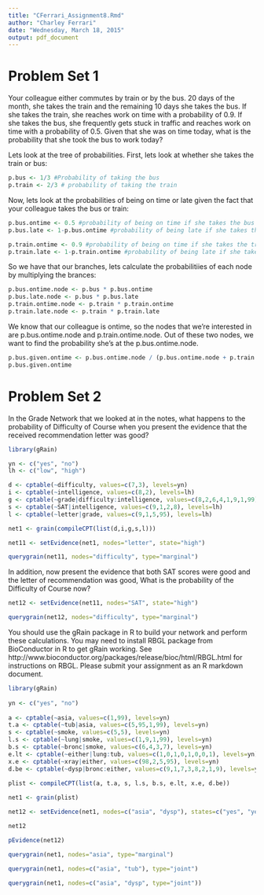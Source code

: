 ---
title: "CFerrari_Assignment8.Rmd"
author: "Charley Ferrari"
date: "Wednesday, March 18, 2015"
output: pdf_document
---

Problem Set 1
============

Your colleague either commutes by train or by the bus. 20 days of the month,
she takes the train and the remaining 10 days she takes the bus. If she takes the
train, she reaches work on time with a probability of 0.9. If she takes the bus, she
frequently gets stuck in traffic and reaches work on time with a probability of 0.5.
Given that she was on time today, what is the probability that she took the bus to
work today?

Lets look at the tree of probabilities. First, lets look at whether she takes
the train or bus:

```{r}

p.bus <- 1/3 #Probability of taking the bus
p.train <- 2/3 # probability of taking the train

```

Now, lets look at the probabilities of being on time or late given the fact that your
colleague takes the bus or train:

```{r}

p.bus.ontime <- 0.5 #probability of being on time if she takes the bus
p.bus.late <- 1-p.bus.ontime #probability of being late if she takes the bus

p.train.ontime <- 0.9 #probability of being on time if she takes the train
p.train.late <- 1-p.train.ontime #probability of being late if she takes the train

```

So we have that our branches, lets calculate the probabilitiies of each node by multiplying
the brances:

```{r}

p.bus.ontime.node <- p.bus * p.bus.ontime
p.bus.late.node <- p.bus * p.bus.late
p.train.ontime.node <- p.train * p.train.ontime
p.train.late.node <- p.train * p.train.late

```

We know that our colleague is ontime, so the nodes that we're interested in are 
p.bus.ontime.node and p.train.ontime.node. Out of these two nodes, we want to find
the probability she's at the p.bus.ontime.node.

```{r}

p.bus.given.ontime <- p.bus.ontime.node / (p.bus.ontime.node + p.train.ontime.node)
p.bus.given.ontime

```

Problem Set 2
============

In the Grade Network that we looked at in the notes, what happens to the probability of
Difficulty of Course when you present the evidence that the received recommendation letter
was good? 


```{r}

library(gRain)

yn <- c("yes", "no")
lh <- c("low", "high")

d <- cptable(~difficulty, values=c(7,3), levels=yn)
i <- cptable(~intelligence, values=c(8,2), levels=lh)
g <- cptable(~grade|difficulty:intelligence, values=c(8,2,6,4,1,9,1,99), levels=lh)
s <- cptable(~SAT|intelligence, values=c(9,1,2,8), levels=lh)
l <- cptable(~letter|grade, values=c(9,1,5,95), levels=lh)

net1 <- grain(compileCPT(list(d,i,g,s,l)))

net11 <- setEvidence(net1, nodes="letter", state="high")

querygrain(net11, nodes="difficulty", type="marginal")


```

In addition, now present the evidence that both SAT scores were good and
the letter of recommendation was good, What is the probability of the Difficulty of Course
now? 

```{r}

net12 <- setEvidence(net11, nodes="SAT", state="high")

querygrain(net12, nodes="difficulty", type="marginal")


```




You should use the gRain package in R to build your network and perform these calculations.
You may need to install RBGL package from BioConductor in R to get gRain
working. See http://www.bioconductor.org/packages/release/bioc/html/RBGL.html for
instructions on RBGL.
Please submit your assignment as an R markdown document.




```{r}

library(gRain)
 
yn <- c("yes", "no")
 
a <- cptable(~asia, values=c(1,99), levels=yn)
t.a <- cptable(~tub|asia, values=c(5,95,1,99), levels=yn)
s <- cptable(~smoke, values=c(5,5), levels=yn)
l.s <- cptable(~lung|smoke, values=c(1,9,1,99), levels=yn)
b.s <- cptable(~bronc|smoke, values=c(6,4,3,7), levels=yn)
e.lt <- cptable(~either|lung:tub, values=c(1,0,1,0,1,0,0,1), levels=yn)
x.e <- cptable(~xray|either, values=c(98,2,5,95), levels=yn)
d.be <- cptable(~dysp|bronc:either, values=c(9,1,7,3,8,2,1,9), levels=yn)
 
plist <- compileCPT(list(a, t.a, s, l.s, b.s, e.lt, x.e, d.be))

net1 <- grain(plist)

net12 <- setEvidence(net1, nodes=c("asia", "dysp"), states=c("yes", "yes"))

net12

pEvidence(net12)

querygrain(net1, nodes="asia", type="marginal")

querygrain(net1, nodes=c("asia", "tub"), type="joint")

querygrain(net1, nodes=c("asia", "dysp", type="joint"))

```
